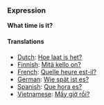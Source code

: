 ===Expression===
'''What time is it?'''

====Translations====
*[[Dutch]]: [[media:Hoe_laat_is_het.ogg|Hoe laat is het?]]
*[[Finnish]]: [[Mitä kello on?]]
*[[French]]: [[Quelle heure est-il?]]
*[[German]]: [[Wie spät ist es?]]
*[[Spanish]]: [[Que hora es?]]
*[[Vietnamese]]: [[Mấy giờ rồi?]]